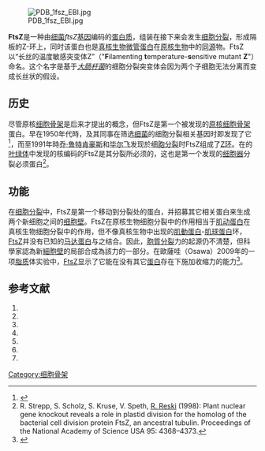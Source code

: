 [[File:PDB_1fsz_EBI.jpg|thumb]]

'''FtsZ'''是一种由[[细菌|细菌]]''ftsZ''[[基因|基因]]编码的[[蛋白质|蛋白质]]，组装在接下来会发生[[细胞分裂|细胞分裂]]，形成隔板的Z-环上，同时该蛋白也是[[真核生物|真核生物]][[微管蛋白|微管蛋白]]在[[原核生物|原核生物]]中的[[同源|同源]]物。FtsZ以“长丝的温度敏感突变体Z”（"'''F'''ilamenting '''t'''emperature-'''s'''ensitive mutant '''Z'''"）命名。这个名字是基于''[[大肠杆菌|大肠杆菌]]''的细胞分裂突变体会因为两个子细胞无法分离而变成长丝状的假设。

== 历史 ==
尽管原核[[细胞骨架|细胞骨架]]是后来才提出的概念，但FtsZ是第一个被发现的[[原核细胞骨架|原核细胞骨架]]蛋白。早在1950年代時，{{link-ja|廣田幸敬|廣田幸敬}}及其同事在筛选[[细菌|细菌]]的细胞分裂相关基因时即发现了它<ref>{{Cite book|title=『細胞生物学事典』|publisher=朝倉書店|pages=159–160|isbn=978-4-254-17118-1|author=Ishikawa,Hajime;Kuroiwa,Tsuneyoshi;Nagata,Kazuhiro.|date=2005年3月}}</ref>，而至1991年時[[乔·鲁特肯豪斯|乔·鲁特肯豪斯]]和[[毕尔飞|毕尔飞]]发现於[[细胞分裂|细胞分裂]]时FtsZ组成了[[Z环|Z环]]。在{{le|小立碗藓|Physcomitrella patens}}的[[叶绿体|叶绿体]]中发现的核编码的FtsZ是其分裂所必须的，这也是第一个发现的[[细胞器|细胞器]]分裂必须蛋白<ref>R. Strepp, S. Scholz, S. Kruse, V. Speth, [[Ralf_Reski|R. Reski]] (1998): Plant nuclear gene knockout reveals a role in plastid division for the homolog of the bacterial cell division protein FtsZ, an ancestral tubulin. Proceedings of
the National Academy of Science USA 95: 4368–4373.</ref>。

== 功能 ==
在[[细胞分裂|细胞分裂]]中，FtsZ是第一个移动到分裂处的蛋白，并招募其它相关蛋白来生成两个新细胞之间的[[细胞壁|细胞壁]]。FtsZ在原核生物细胞分裂中的作用相当于[[肌动蛋白|肌动蛋白]]在真核生物细胞分裂中的作用，但不像真核生物中出现的[[肌動蛋白|肌動蛋白]]-[[肌球蛋白|肌球蛋白]]环，[[FtsZ|FtsZ]]并没有已知的[[马达蛋白|马达蛋白]]与之结合。因此，[[胞質分裂|胞質分裂]]力的起源仍不清楚，但科學家認為新[[細胞壁|細胞壁]]的局部合成為該力的一部分。在歐薩哇（Osawa）2009年的一项[[脂质|脂质]]体实验中，[[FtsZ|FtsZ]]显示了它能在没有其它[[蛋白|蛋白]]存在下施加收缩力的能力<ref>{{Cite journal 
| doi = 10.1126/science.1154520
| title = Reconstitution of Contractile FtsZ Rings in Liposomes 
| year = 2009 
| author =     Masaki Osawa, David E. Anderson, and Harold P. Erickson
| journal = Science
| volume = 320
| pages = 792–4
| pmid = 18420899
| issue = 7 
| pmc = 2645864
}}</ref>。

==参考文献==
#{{cite journal |author=Chen JC, Weiss DS, Ghigo JM, Beckwith J |title=Septal Localization of FtsQ, an Essential Cell Division Protein in Escherichia coli |journal=J. Bacteriol. |volume=181 |issue=2 |pages=521–30 |date=15 January 1999 |pmid=9882666 |pmc=93406 |url=http://jb.asm.org/cgi/pmidlookup?view=long&pmid=9882666 |access-date=2013-11-24 |archive-date=2019-10-16 |archive-url=https://web.archive.org/web/20191016192851/https://jb.asm.org/content/181/2/521.long |dead-url=no }}
#{{cite journal |author=Löwe J, Amos LA |title=Crystal structure of the bacterial cell-division protein FtsZ |journal=Nature |volume=391 |issue=6663 |pages=203–6 |pmid=9428770 |doi=10.1038/34472 |date=January 1998}}
#{{cite journal |author=Romberg L, Levin PA |title=Assembly dynamics of the bacterial cell division protein FTSZ: poised at the edge of stability |url=https://archive.org/details/sim_annual-review-of-microbiology_2003_57/page/125 |journal=Annu. Rev. Microbiol. |volume=57 |pages=125–54 |year=2003 |pmid=14527275 |doi=10.1146/annurev.micro.57.012903.074300 }}
#{{cite journal |author=Scheffers D, Driessen AJ |title=The polymerization mechanism of the bacterial cell division protein FtsZ |journal=FEBS Lett. |volume=506 |issue=1 |pages=6–10 |pmid=11591361 |url=http://linkinghub.elsevier.com/retrieve/pii/S0014579301028551 |doi=10.1016/S0014-5793(01)02855-1 |date=September 2001 |access-date=2013-11-24 |archive-date=2019-02-16 |archive-url=https://web.archive.org/web/20190216040526/https://linkinghub.elsevier.com/retrieve/pii/S0014579301028551 |dead-url=no }}
#{{cite journal |author=van den Ent F, Amos L, Löwe J |title=Bacterial ancestry of actin and tubulin |journal=Current Opinion in Microbiology |volume=4 |issue=6 |pages=634–8 |pmid=11731313 |url=http://linkinghub.elsevier.com/retrieve/pii/S1369-5274(01)00262-4 |doi=10.1016/S1369-5274(01)00262-4 |date=December 2001 |access-date=2013-11-24 |archive-date=2019-02-16 |archive-url=https://web.archive.org/web/20190216040526/https://linkinghub.elsevier.com/retrieve/pii/S1369-5274(01)00262-4 |dead-url=no }}
#{{cite journal |author=Mendieta J, Rico AI, López-Viñas E, Vicente M, Mingorance J, Gómez-Puertas P |title=Structural and Functional Model for Ionic (K+/Na+) and pH Dependence of GTPase Activity and Polymerization of FtsZ, the Prokaryotic Ortholog of Tubulin |journal=Journal of Molecular Biology. |volume=390 |pages=17–25 |pmid=19447111 |url=http://linkinghub.elsevier.com/retrieve/pii/S0022-2836(09)00582-8 |doi=10.1016/j.jmb.2009.05.018 |date=May 2009 |access-date=2013-11-24 |archive-date=2019-02-16 |archive-url=https://web.archive.org/web/20190216040526/https://linkinghub.elsevier.com/retrieve/pii/S0022-2836(09)00582-8 |dead-url=no }}
#{{cite journal |author=Mingorance J, Rivas G, Vélez, M, Gómez-Puertas P, Vicente M |title=Strong FtsZ is with the force: mechanisms to constrict bacteria |journal=Trends in Microbiology. |volume=18 |pages=348–56 |pmid=20598544 |url=http://linkinghub.elsevier.com/retrieve/pii/S0966-842X(10)00090-9 |doi=10.1016/j.tim.2010.06.001 |date=Aug  2011 |access-date=2013-11-24 |archive-date=2017-12-24 |archive-url=https://web.archive.org/web/20171224142212/http://linkinghub.elsevier.com/retrieve/pii/S0966-842X(10)00090-9 |dead-url=no }}

{{Reflist}}

{{细胞骨架蛋白}}

{{DEFAULTSORT:Ftsz}}
[[Category:细胞骨架|Category:细胞骨架]]